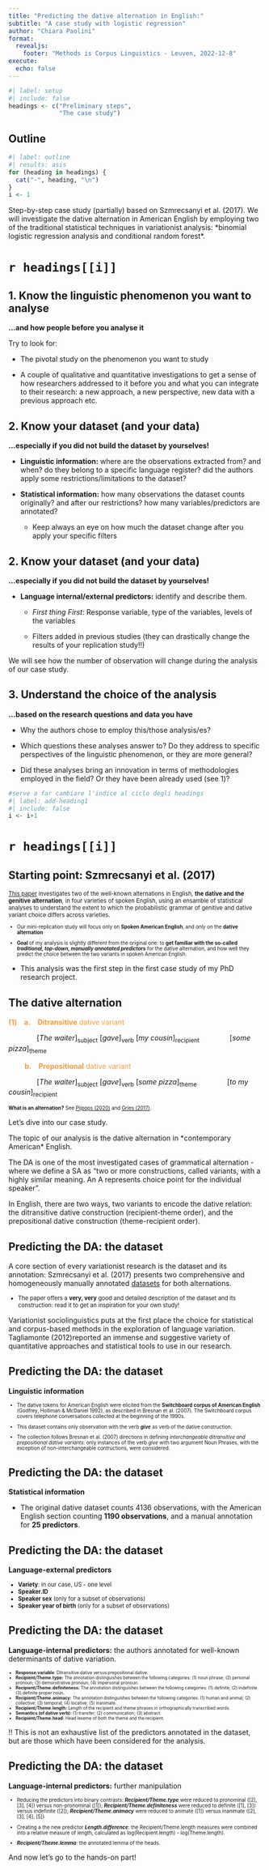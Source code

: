 ```yaml
---
title: "Predicting the dative alternation in English:"
subtitle: "A case study with logistic regression"
author: "Chiara Paolini"
format:
  revealjs:
    footer: "Methods is Corpus Linguistics - Leuven, 2022-12-8"
execute:
  echo: false
---
```


```r
#| label: setup
#| include: false
headings <- c("Preliminary steps",
              "The case study")
```

## Outline

```r
#| label: outline
#| results: asis
for (heading in headings) {
  cat("-", heading, "\n")
}
i <- 1
```

::: notes
Step-by-step case study (partially) based on Szmrecsanyi et al. (2017). We will investigate the dative alternation in American English by employing two of the traditional statistical techniques in variationist analysis: \*binomial logistic regression analysis and conditional random forest\*.
:::

# `r headings[[i]]`

## 1. Know the linguistic phenomenon you want to analyse

**...and how people before you analyse it**

Try to look for:

-   The pivotal study on the phenomenon you want to study

-   A couple of qualitative and quantitative investigations to get a sense of how researchers addressed to it before you and what you can integrate to their research: a new approach, a new perspective, new data with a previous approach etc.

## 2. Know your dataset (and your data)

**...especially if you did not build the dataset by yourselves!**

-   **Linguistic information:** where are the observations extracted from? and when? do they belong to a specific language register? did the authors apply some restrictions/limitations to the dataset?

-   **Statistical information:** how many observations the dataset counts originally? and after our restrictions? how many variables/predictors are annotated?

    -   Keep always an eye on how much the dataset change after you apply your specific filters

## 2. Know your dataset (and your data)

**...especially if you did not build the dataset by yourselves!**

-   **Language internal/external predictors:** identify and describe them.

    -   *First thing First*: Response variable, type of the variables, levels of the variables

    -   Filters added in previous studies (they can drastically change the results of your replication study!!)

::: notes
We will see how the number of observation will change during the analysis of our case study.
:::

## 3. Understand the choice of the analysis

**...based on the research questions and data you have**

-   Why the authors chose to employ this/those analysis/es?

-   Which questions these analyses answer to? Do they address to specific perspectives of the linguistic phenomenon, or they are more general?

-   Did these analyses bring an innovation in terms of methodologies employed in the field? Or they have been already used (see 1)?

```r
#serve a far cambiare l'indice al ciclo degli headings
#| label: add-heading1
#| include: false
i <- i+1
```

# `r headings[[i]]`

## Starting point: Szmrecsanyi et al. (2017)

::: {style="font-size: 0.8em;"}
[This paper](https://www.glossa-journal.org/article/id/4948/) investigates two of the well-known alternations in English, **the dative and the genitive alternation**, in four varieties of spoken English, using an ensamble of statistical analyses to understand the extent to which the probabilistic grammar of genitive and dative variant choice differs across varieties.
:::

::: {style="font-size: 0.7em;"}
-   Our mini-replication study will focus only on **Spoken American English**, and only on the **dative alternation**

-   **Goal** of my analysis is slightly different from the original one: to **get familiar with the so-called *traditional, top-down, manually annotated predictors*** for the dative alternation, and how well they predict the choice between the two variants in spoken American English.
:::

::: notes
-   This analysis was the first step in the first case study of my PhD research project.
:::

## The dative alternation

::: {style="color: #F39D41;"}
**(1) a. Ditransitive** dative variant
:::

    \[*The waiter*\]~subject~ \[*gave*\]~verb~ \[*my cousin*\]~recipient~     \[*some pizza*\]~theme~

::: {style="color: #F39D41;"}
   **b. Prepositional** dative variant
:::

    \[*The waiter*\]~subject~ \[*gave*\]~verb~ \[*some pizza*\]~theme~     \[*to my cousin*\]~recipient~

::: {style="font-size: 0.7em;"}
**What is an alternation?** See [Pijpops (2020)](https://benjamins.com/catalog/bjl.00053.pij) and [Gries (2017)](https://benjamins.com/catalog/bjl.00001.gri).
:::

::: notes
Let's dive into our case study.

The topic of our analysis is the dative alternation in \*contemporary American\* English.

The DA is one of the most investigated cases of grammatical alternation - where we define a SA as "two or more constructions, called variants, with a highly similar meaning. An A represents choice point for the individual speaker".

In English, there are two ways, two variants to encode the dative relation: the ditransitive dative construction (recipient-theme order), and the prepositional dative construction (theme-recipient order).
:::

## Predicting the DA: the dataset

A core section of every variationist research is the dataset and its annotation: Szmrecsanyi et al. (2017) presents two comprehensive and homogeneously manually annotated [datasets](https://purl.stanford.edu/qj187zs3852) for both alternations.

::: {style="font-size: 0.8em;"}
-   The paper offers a **very, very** good and detailed description of the dataset and its construction: read it to get an inspiration for your own study!
:::

::: notes
Variationist sociolinguistics puts at the first place the choice for statistical and corpus-based methods in the exploration of language variation. Tagliamonte (2012)reported an immense and suggestive variety of quantitative approaches and statistical tools to use in our research.
:::

## Predicting the DA: the dataset

**Linguistic information**

::: {style="font-size: 0.7em;"}
-   The dative tokens for American English were elicited from the **Switchboard corpus of American English** (Godfrey, Holliman & McDaniel 1992), as described in Bresnan et al. (2007). The Switchboard corpus covers telephone conversations collected at the beginning of the 1990s.

-   This dataset contains only observation with the verb ***give*** as verb of the dative construction.

-   The collection follows Bresnan et al. (2007) directions in defining *interchangeable ditransitive and prepositional dative variants*: only instances of the verb *give* with two argument Noun Phrases, with the exception of non-interchangeable contructions, were considered.
:::

## Predicting the DA: the dataset

**Statistical information**

-   The original dative dataset counts 4136 observations, with the American English section counting **1190 observations**, and a manual annotation for **25 predictors**.

## Predicting the DA: the dataset

**Language-external predictors**

::: {style="font-size: 0.8em;"}
-   **Variety**: in our case, US - one level
-   **Speaker.ID**
-   **Speaker sex** (only for a subset of observations)
-   **Speaker year of birth** (only for a subset of observations)
:::

## Predicting the DA: the dataset

**Language-internal predictors:** the authors annotated for well-known determinants of dative variation.

::: {style="font-size: 0.6em;"}
-   **Response.variable**: Ditransitive dative versus prepositional dative.
-   **Recipient/Theme.type:** The annotation distinguishes between the following categories: (1) noun phrase; (2) personal pronoun; (3) demonstrative pronoun; (4) impersonal pronoun.
-   **Recipient/Theme.definiteness:** The annotation distinguishes between the following categories: (1) definite; (2) indefinite (3) definite proper noun.
-   **Recipient/Theme.animacy:** The annotation distinguishes between the following categories: (1) human and animal; (2) collective; (3) temporal; (4) locative; (5) inanimate.
-   **Recipient/Theme.length:** Length of the recipient and theme phrases in orthographically transcribed words.
-   **Semantics (of dative verb):** (1) transfer; (2) communication; (3) abstract.
-   **Recipient/Theme.head:** Head lexeme of both the theme and the recipient.
:::

::: notes
!! This is not an exhaustive list of the predictors annotated in the dataset, but are those which have been considered for the analysis.
:::

## Predicting the DA: the dataset

**Language-internal predictors:** further manipulation

::: {style="font-size: 0.7em;"}
-   Reducing the predictors into binary contrasts: ***Recipient/Theme.type*** were reduced to pronominal (\[2\], \[3\], \[4\]) versus non-pronominal (\[1\]); ***Recipient/Theme.definiteness*** were reduced to definite (\[1\], \[3\]) versus indefinite (\[2\]); ***Recipient/Theme.animacy*** were reduced to animate (\[1\]) versus inanimate (\[2\], \[3\], \[4\], \[5\])

-   Creating a the new predictor ***Length.difference***: the Recipient/Theme.length measures were combined into a relative measure of length, calculated as log(Recipient.length) - log(Theme.length).

-   ***Recipient/Theme.lemma***: the annotated lemma of the heads.
:::

::: notes
And now let's go to the hands-on part!
:::
